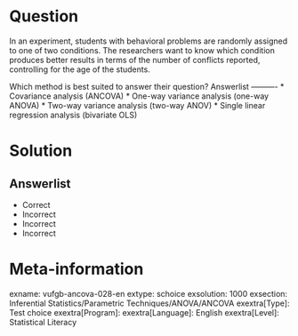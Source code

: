 Question
========

In an experiment, students with behavioral problems are randomly assigned to one of two conditions. The researchers want to know which condition produces better results in terms of the number of conflicts reported, controlling for the age of the students.

Which method is best suited to answer their question? 
Answerlist
----------
* Covariance analysis (ANCOVA)
* One-way variance analysis (one-way ANOVA)
* Two-way variance analysis (two-way ANOV)
* Single linear regression analysis (bivariate OLS)

Solution
========

Answerlist
----------
* Correct
* Incorrect
* Incorrect
* Incorrect

Meta-information
================
exname: vufgb-ancova-028-en
extype: schoice
exsolution: 1000
exsection: Inferential Statistics/Parametric Techniques/ANOVA/ANCOVA
exextra[Type]: Test choice
exextra[Program]: 
exextra[Language]: English
exextra[Level]: Statistical Literacy
